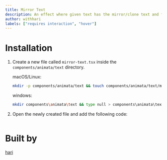 ```yaml
---
title: Mirror Text
description: An effect where given text has the mirror/clone text and follows it.
author: withhari
labels: ["requires interaction", "hover"]
---
```


<ComponentPreview name="text-mirror-text--docs" />

# Installation

1. Create a new file called `mirror-text.tsx` inside the `components/animata/text` directory.

   macOS/Linux:

   ```bash
   mkdir -p components/animata/text && touch components/animata/text/mirror-text.tsx
   ```

   windows:

   ```bash
   mkdir components\animata\text && type null > components\animata\text\mirror-text.tsx
   ```

2. Open the newly created file and add the following code:

   ```jsx file=<rootDir>/animata/text/mirror-text.tsx

   ```

# Built by

[hari](https://github.com/hari)
